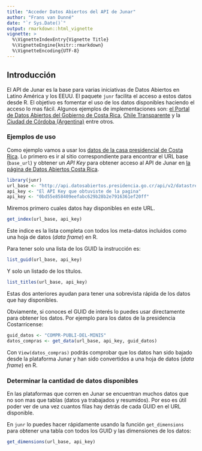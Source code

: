 ```yaml
---
title: "Acceder Datos Abiertos del API de Junar"
author: "Frans van Dunné"
date: "`r Sys.Date()`"
output: rmarkdown::html_vignette
vignette: >
  %\VignetteIndexEntry{Vignette Title}
  %\VignetteEngine{knitr::rmarkdown}
  %\VignetteEncoding{UTF-8}
---
```


## Introducción

El API de Junar es la base para varias iniciativas de Datos Abiertos en Latino
América y los EEUU.  El paquete `junr` facilita el acceso a estos datos desde R.
El objetivo es fomentar el uso de los datos disponibles haciendo el acceso lo
mas fácil. Algunos ejemplos de implementaciones son: [el Portal de Datos
Abiertos del Gobierno de Costa
Rica](http://datosabiertos.presidencia.go.cr/home), [Chile
Transparente](http://infodatos.opendata.junar.com/home/?lang=es) y la [Ciudad
de Córdoba (Argentina)](http://cdcordoba.opendata.junar.com/home/?lang=en)
entre otros.

### Ejemplos de uso
Como ejemplo vamos a usar los [datos de la casa presidencial de Costa
Rica](http://datosabiertos.presidencia.go.cr/home). Lo primero es ir al sitio
correspondiente para encontrar el URL base (`base_url`) y obtener un *API Key*
para obtener acceso al API de Junar en [la página de Datos Abiertos Costa
Rica](http://datosabiertos.presidencia.go.cr/developers/).

```r
library(junr)
url_base <- "http://api.datosabiertos.presidencia.go.cr/api/v2/datastreams/"
api_key <- "El API Key que obtuviste de la pagina"
api_key <- "0bd55e858409eefabc629b28b2e7916361ef20ff" 
```

Miremos primero cuales datos hay disponibles en este URL.

```r
get_index(url_base, api_key)
```

Este indice es la lista completa con todos los meta-datos incluidos como una
hoja de datos (*data frame*) en R. 

Para tener solo una lista de los GUID la instrucción es:

```r
list_guid(url_base, api_key)
```

Y solo un listado de los títulos.

```r
list_titles(url_base, api_key)
```

Estas dos anteriores ayudan para tener una sobrevista rápida de los datos que
hay disponibles.

Obviamente, si conoces el GUID de interés lo puedes usar directamente para
obtener los datos. Por ejemplo para los datos de la presidencia Costarricense:

```r
guid_datos <- "COMPR-PUBLI-DEL-MINIS"
datos_compras <- get_data(url_base, api_key, guid_datos)
```

Con `View(datos_compras)` podrás comprobar que los datos han sido bajado desde
la plataforma Junar y han sido convertidos a una hoja de datos (*data frame*) en R.

### Determinar la cantidad de datos disponibles
En las plataformas que corren en Junar se encuentran muchos datos que no son
mas que tablas (datos ya trabajados y resumidos). Por eso es útil poder ver de
una vez cuantos filas hay detrás de cada GUID en el URL disponible. 

En `junr` lo puedes hacer rápidamente usando la función `get_dimensions` para
obtener una tabla con todos los GUID y las dimensiones de los datos:

```r
get_dimensions(url_base, api_key)
```

